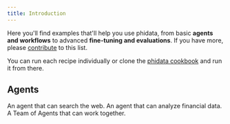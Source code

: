 ```yaml
---
title: Introduction
---
```


Here you'll find examples that'll help you use phidata, from basic **agents and workflows** to advanced **fine-tuning and evaluations**. If you have more, please [contribute](https://github.com/phidatahq/phidata-docs) to this list.

You can run each recipe individually or clone the [phidata cookbook](https://github.com/phidatahq/phidata/tree/main/cookbook) and run it from there.

## Agents

<CardGroup cols={3}>
  <Card title="Web Search" icon="globe" iconType="duotone" href="/examples/agents/web-search">
    An agent that can search the web.
  </Card>
  <Card title="Finance Agent" icon="chart-line" iconType="duotone" href="/examples/agents/finance-agent">
    An agent that can analyze financial data.
  </Card>
  <Card title="Agent Team" icon="users" iconType="duotone" href="/examples/agents/agent-team">
    A Team of Agents that can work together.
  </Card>
</CardGroup>
